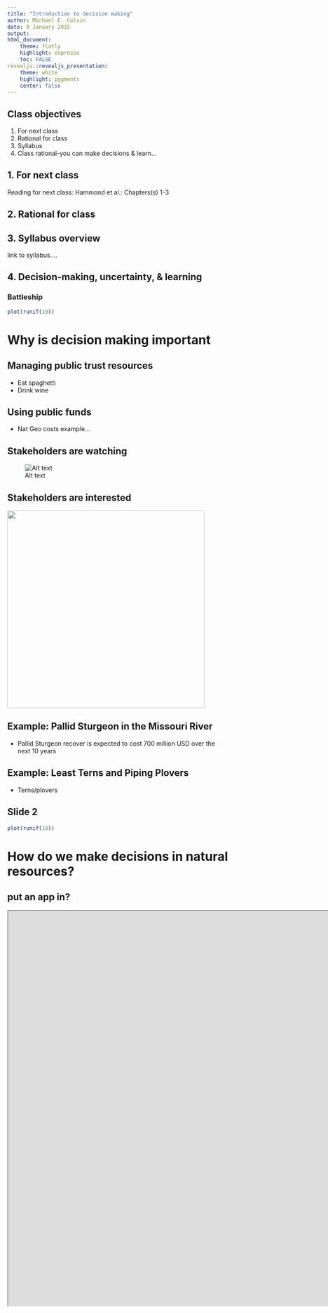 ```yaml
---
title: "Introduction to decision making"
author: Michael E. Colvin
date: 9 January 2015
output: 
html_document:
    theme: flatly
    highlight: espresso
    toc: FALSE
revealjs::revealjs_presentation:
    theme: white
    highlight: pygments
    center: false
---
```


<!--
http://www1.umassd.edu/SpecialPrograms/ArtsLinks/hunter.html
The Madeline Hunter "seven step lesson plan." The basic lesson plan outline
given above contains the so-called "Hunter direct instruction lesson plan
elements:" 
1) objectives, 
2) standards, 
3) anticipatory set, 
4) teaching [input, modeling, and check for understanding], 
5) guided practice, 
6) closure, and 
7) independent practice. 
If you count input, modeling, and check for understanding as three steps,
there are nine elements...not the seven in the usual title.
Madeline Hunter did not create a seven step lesson plan model. She suggested
various elements that might be considered in planning for effective instruction. 
In practice, these elements were compiled by others as the "Seven Step Lesson 
Plan, "taught through teachers inservice, and used as a check list of items that
must be contained in each lesson.
-->

<!-- link objectives with sections better. 
https://www.uwo.ca/tsc/graduate_student_programs/pdf/LearningObjectivesArreola.pdf
-->

## Class objectives

1. For next class
2. Rational for class
3. Syllabus
4. Class rational-you can make decisions & learn...


## 1. For next class
Reading for next class: Hammond et al.: Chapters(s) 1-3

## 2. Rational for class

## 3. Syllabus overview

link to syllabus....


## 4. Decision-making, uncertainty, & learning

### Battleship






```r
plot(runif(10))
```




# Why is decision making important

## Managing public trust resources

- Eat spaghetti
- Drink wine

## Using public funds
- Nat Geo costs example...

## Stakeholders are watching

![Alt text](Figures/steakholder.jpg)

## Stakeholders are interested

<img src="Figures/steakholder.jpg" alt="" style="height: 450px;"/>

## Example: Pallid Sturgeon in the Missouri River
- Pallid Sturgeon recover is expected to cost 700 million USD over the next 10 years

## Example: Least Terns and Piping Plovers
- Terns/plovers


## Slide 2 
```r
plot(runif(10))
```



# How do we make decisions in natural resources?

## put an app in?

 <iframe src = 'https://mcolvin.shinyapps.io/pallid_sturgeon/' width='1920px' height='900px'></iframe>















